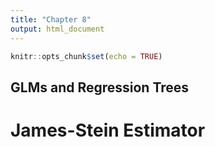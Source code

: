 ```yaml
---
title: "Chapter 8"
output: html_document
---
```


```r
knitr::opts_chunk$set(echo = TRUE)
```

## GLMs and Regression Trees

# James-Stein Estimator


